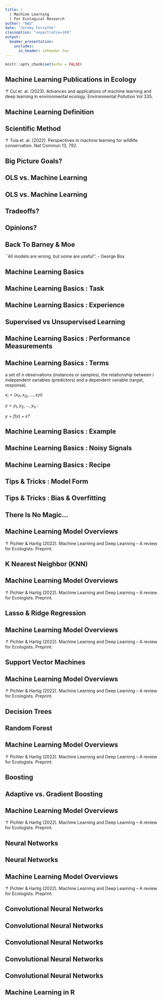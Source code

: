 ```yaml
---
title: |
  | Machine Learning
  | For Ecological Research
author: "NAU"
date: "Jeremy Forsythe"
classoption: "aspectratio=169"
output: 
  beamer_presentation:
    includes:
      in_header: inheader.tex
---
```


```r
knitr::opts_chunk$set(echo = FALSE)
```

## Machine Learning Publications in Ecology

\begin{figure}
  \centering
  \includegraphics[width=.65\textwidth]{Images/ML_EcologyPubs.png}
\end{figure}

\tiny $\uparrow$ Cui et. al. (2023). Advances and applications of machine learning and deep learning in environmental ecology. Environmental Pollution Vol 335.

## Machine Learning Definition

\begin{columns}

  \column{0.6\textwidth}
  
  \underline{Widely Accepted Definition:}
  
  \vspace{1em}
  
  A computer program is said to learn from experience $E$ with respect to some class of tasks $T$ and performance measure $P$, if its performance at tasks in $T$, as measured by $P$, improves with experience $E$. 


  \column{0.4\textwidth}
    \begin{center}
    \includegraphics[width=.75\linewidth]{Images/mlMitchell.png}
    \end{center}
    

\end{columns}

## Scientific Method

\centering
\includegraphics[width=\textwidth]{Images/AnalysisProcess.png}

\vspace{2em}

\tiny $\uparrow$ Tuia et. al. (2022). Perspectives in machine learning for wildlife conservation. Nat Commun 13, 792.

## Big Picture Goals?

\begin{columns}
  \column{.4\textwidth}
      \centering
      \underline{Inference: Explanatory Power}
      
      \vspace{1em}
      
      \includegraphics[width=\columnwidth]{Images/EcologyPatterns.png}
  \column{.6\textwidth}
      \centering
      \underline{Prediction: Predictive Power}
      
      \vspace{1em}
      
      \includegraphics[width=\columnwidth]{Images/EcologyPredict.png}
      
      \vspace {.5em}
      
      {\tiny $\leftarrow \uparrow$ Heilman et. al. (2022). Ecological forecasting of tree growth: Regional fusion of tree-ring and forest inventory data to quantify drivers and characterize uncertainty. Global Change Biology, 28, 2442–2460. \par}
\end{columns}

## OLS vs. Machine Learning

\begin{columns}
  \column{.4\textwidth}
      \centering
      \underline{OLS Regression}
      
      \vspace{1em}
      
      \includegraphics[width=\columnwidth]{Images/OLSregression.png}
      
      $y_i = \beta_1 x_{i1} + \beta_2 x_{i2} + ... + \varepsilon_i$
  \column{.6\textwidth}
      \centering
      \underline{Machine Learning}
      
      \vspace{1em}
      
      \includegraphics[width=\columnwidth]{Images/Copper.png}
      
      $y_i = ? x_{i...}$
\end{columns}

## OLS vs. Machine Learning

\begin{columns}
  \column{.4\textwidth}
      \centering
      \underline{OLS Regression}
      
      \vspace{1em}
      
      \includegraphics[width=\columnwidth]{Images/OLSregression.png}
      
      $y_i = \beta_1 x_{i1} + \beta_2 x_{i2} + ... + \varepsilon_i$
  \column{.6\textwidth}
      \centering
      \underline{Machine Learning}
      
      \vspace{1em}
      
      \includegraphics[width=\columnwidth]{Images/Ruadh.png}
      
      $y_i = ? x_{i...}$
\end{columns}

## Tradeoffs?

\begin{columns}
  \column{.55\textwidth}
      \centering
      \includegraphics[width=\columnwidth]{Images/StatVml.png}
      
      \vspace{.5em}
      
      {\tiny $\leftarrow$ Al-Hindawi et. al. 2021. A Pro-con Debate for Machine Learning vs. Traditional Statistics.\par}
      
  \column{.4\textwidth}
      \centering
      \includegraphics[width=\columnwidth]{Images/ML_Tradeoff_Opinion.png}
      
        
      \vspace{1em}
      
      {\tiny $\rightarrow$ Pichler \& Hartig (2022). Machine Learning and Deep Learning -- A review for Ecologists. Preprint.\par}
\end{columns}

## Opinions?

\begin{columns}
  \column{.55\textwidth}
      \centering
      \includegraphics[width=.6\columnwidth]{Images/Opinion.jpg}
      
      \vspace{.5em}
      
      {\tiny $\leftarrow$ Poster made by Amber Share at Bored Panda from ACTUAL Yelp review of the Grand Canyon. \par}
      
  \column{.4\textwidth}
      \centering
      \includegraphics[width=\columnwidth]{Images/ML_Tradeoff_Opinion.png}
      
        
      \vspace{1em}
      
      {\tiny $\rightarrow$ Pichler \& Hartig (2022). Machine Learning and Deep Learning -- A review for Ecologists. Preprint.\par}
\end{columns}

## Back To Barney \& Moe

\centering
\includegraphics[width=\textwidth]{Images/barney-vs-ols.jpg}

\vspace{1em}

``All models are wrong, but some are useful''. - George Box

## Machine Learning Basics

\begin{columns}

  \column{0.4\textwidth}
  
  \underline{Widely Accepted Definition:}
  
  \vspace{1em}
  
  A computer program is said to learn from experience $E$ with respect to some class of tasks $T$ and performance measure $P$, if its performance at tasks in $T$, as measured by $P$, improves with experience $E$. 
  
  \vspace{.5em}
  
  {\tiny $\rightarrow$ Cui et. al. (2023). Advances and applications of machine learning and deep learning in environmental ecology. Environmental Pollution Vol 335.\par}

  \column{0.6\textwidth}
    \begin{center}
    \includegraphics[width=\linewidth]{Images/ML_Process.png}
    \end{center}
    
\end{columns}

## Machine Learning Basics : Task

\begin{columns}

  \column{0.4\textwidth}
  
  \underline{Task (T):}
  
  \vspace{.5em}
  
  \textbf{Classification:} Which category does $x_i$ belong to?
    
  \vspace{.5em}
  
  \textbf{Regression:} Given predictor(s), estimate a corresponding numerical target variable.
    
  \vspace{.5em}
  
  \textbf{Anomaly Detection:} Given a set of observations, flag the unusual ones.
  
  \vspace{.5em}
  
  {\tiny $\rightarrow$ Cui et. al. (2023). Advances and applications of machine learning and deep learning in environmental ecology. Environmental Pollution Vol 335.\par}

  \column{0.6\textwidth}
    \begin{center}
    \includegraphics[width=\linewidth]{Images/ML_Process_Task.png}
    \end{center}
    
\end{columns}

## Machine Learning Basics : Experience

\begin{columns}

  \column{0.4\textwidth}
  
  \underline{Experience (E):}
  
  \vspace{.5em}
  
  \textbf{Data:} A Collection of examples, data points, observations.
    
  \vspace{.5em}
  
  \textbf{Supervised or Unsupervised Learning}
  \vspace{.5em}
  
  {\tiny $\rightarrow$ Cui et. al. (2023). Advances and applications of machine learning and deep learning in environmental ecology. Environmental Pollution Vol 335.\par}

  \column{0.6\textwidth}
    \begin{center}
    \includegraphics[width=\linewidth]{Images/ML_Process_Experiance.png}
    \end{center}
    
\end{columns}

## Supervised vs Unsupervised Learning

\begin{columns}

  \column{0.25\textwidth}
    \begin{center}
      \underline{Overview}
      
      \vspace{1em}
      
      \includegraphics[width=\linewidth]{Images/SuperVsUnsuper.png}
    \end{center}

  \column{0.35\textwidth}
    \begin{center}
      \underline{Supervised Learning}
      
      \vspace{.5em}
      {\small Learn a function that, given a sample of data and desired outputs, best approximates the relationship between input and output observable in the data.}
      
      \vspace{0.5em}
      
      \includegraphics[width=\linewidth]{Images/Supervised.png}
    \end{center}
    
  \column{0.4\textwidth}
    \begin{center}
      \underline{Unsupervised Learning}
      
      \vspace{0.5em}
      
      {\small Goal Is To Infer The Natural Structure Present Within A Set Of Data Points With Prior Expectations.}
      
      \vspace{0.5em}
      
      \includegraphics[width=\linewidth]{Images/Unsupervised.png}
    \end{center}
  
\end{columns}

## Machine Learning Basics : Performance Measurements

\begin{columns}

  \column{0.4\textwidth}
  
  \underline{Performance Measure (P):}
  
  \vspace{.5em}
  
  Evaluates the abilities of the machine learning system to perform the task (T).
    
  \vspace{.5em}
  
  For example, in regression you could use: \textbf{RMSE, R\textsuperscript{2}, RE}
  \vspace{.5em}
  
  {\tiny $\rightarrow$ Cui et. al. (2023). Advances and applications of machine learning and deep learning in environmental ecology. Environmental Pollution Vol 335.\par}

  \column{0.6\textwidth}
    \begin{center}
    \includegraphics[width=\linewidth]{Images/ML_Process_Performance.png}
    \end{center}
    
\end{columns}

## Machine Learning Basics : Terms

\textbf{Given} a set of $n$ observations (instances or samples), \textbf{estimate} the relationship between $i$ independent variables (predictors) and a dependent variable (target, response).

\centering

\underline{Given} $x_i = (x_{i1},x_{i2},...,x_in)$ 

\vspace{.5em}

\underline{and} $y=y_1,y_2,...,y_n$ :

\vspace{.5em}

\underline{What is} $y = f(x) + \varepsilon$?

## Machine Learning Basics : Example

\begin{columns}
  \column{0.5\textwidth}
    \centering
    \includegraphics[width=\columnwidth]{Images/ExampleData.png}
  \column{0.5\textwidth}
    \centering
    \includegraphics[width=.95\columnwidth]{Images/ExampleDataRegression.png}
\end{columns}

## Machine Learning Basics : Noisy Signals

\begin{columns}
  \column{0.5\textwidth}
    \centering
    \includegraphics[width=.95\columnwidth]{Images/sdExample.png}
  \column{0.5\textwidth}
    \centering
    \includegraphics[width=.95\columnwidth]{Images/sdExampleRegression.png}
\end{columns}

## Machine Learning Basics : Recipe

\begin{columns}
  \column{0.7\textwidth}
    \begin{enumerate}
      \item Split Data Into \textbf{Training} and \textbf{Test} Datasets. (Cross Validation)
      \item \textbf{Fit} Candidate Models on Training Dataset
      \item \textbf{Assess} Performance of Candidate Models on Testing Dataset Using Same Set of Metrics
      \item \textbf{Choose} Final Model Form
      \item \textbf{Fit} Final Model Form
      \item \textbf{Interpret} Model Output / \textbf{Predict} Future Responses
      \item Walk Away Feeling \textbf{Empowered $\rightarrow$}
    \end{enumerate}
  \column{0.3\textwidth}
    \centering
    \includegraphics[width=\columnwidth]{Images/empowered.jpeg}
\end{columns}

## Tips \& Tricks : Model Form

\begin{columns}
  \column{0.5\textwidth}
    \underline{\textbf{Parametric Models:}}
    
    \vspace{0.5em}
    
    \begin{itemize}
      \item Summarizes data with a fixed set of model parameters in a fixed model form.
      \item \textbf{Benefits:} Simple, Fast, Require Less Training Data
      \item \textbf{Limitations:} Constrained By Model Form, Model May Not Represent True Relationship
      \item \textbf{Examples:} Logistic Regression, Linear Discriminant Analysis
    \end{itemize}
  \column{0.5\textwidth}
    \underline{\textbf{Nonparametric Models:}}
    
    \vspace{0.5em}
    
    \begin{itemize}
      \item Seek the best fit to the training data without a specified model form.
      \item \textbf{Benefits:} Flexible, Potentially Higher Performance
      \item \textbf{Limitations:} Requires More Data, Slower, Overfitting
      \item \textbf{Examples:} KNN, Support Vector Machines, Random Forests
    \end{itemize}
\end{columns}


## Tips \& Tricks : Bias & Overfitting

\begin{columns}

  \column{0.5\textwidth}
    \begin{center}
      \includegraphics[width=\linewidth]{Images/OverUnderFit.png}
    \end{center}
    
  \column{0.5\textwidth}
  
  \underline{Bias-Variance Tradeoff}
  
  \vspace{0.5em}
  
  \begin{itemize}
  
    \item Model is too simple, it will have very few parameters then it may have high bias and low variance.
    
    \vspace{0.5em}
    
    \item On the other hand if the model has large number of parameters then it’s going to have high variance and low bias.
    
    \vspace{0.5em}
    
    \item Our job is to strike the correct balance.
    
  
  \end{itemize}
    
\end{columns}

## There Is No Magic...

\begin{columns}
    
  \column{0.5\textwidth}
  
  There is no magic here, no one model is always better than another.
  
  \vspace{1em}
  
  Fit the models, make an informed choice, enjoy your life!

    
  \column{0.5\textwidth}
    \begin{center}
      \includegraphics[width=\linewidth]{Images/noMagic.png}
    \end{center}
  
\end{columns}

## Machine Learning Model Overviews

\centering
\includegraphics[width=\linewidth]{Images/kNN.png}

\vspace{2em}

\tiny $\uparrow$ Pichler \& Hartig (2022). Machine Learning and Deep Learning -- A review for Ecologists. Preprint.

## K Nearest Neighbor (KNN)

\begin{columns}
  \column{0.4\textwidth}
    \centering
    \includegraphics[width=\columnwidth]{Images/kNN_explained.png}
  \column{0.6\textwidth}
    \centering
    \includegraphics[width=\columnwidth]{Images/kNN_explained2.png}
\end{columns}


## Machine Learning Model Overviews

\centering
\includegraphics[width=\linewidth]{Images/LassoRidge.png}

\vspace{2em}

\tiny $\uparrow$ Pichler \& Hartig (2022). Machine Learning and Deep Learning -- A review for Ecologists. Preprint.

## Lasso \& Ridge Regression

\begin{columns}
  \column{0.5\textwidth}
    \centering
    \underline{Polynomial Regression (No Penalty)}
    
    \vspace{.5em}
    
    $y= \beta_0 + \beta_1x+ \beta_2x^2 +\beta_3x^3+...+\beta_nx^n + \varepsilon$
    
    \vspace{.5em}
    
    \includegraphics[width=.8\columnwidth]{Images/rlPolyfit.png}
  \column{0.5\textwidth}
    \centering
    \underline{Ridge Regression (Overfitting Penalty)}
    
    \vspace{1.5em}
    
    \includegraphics[width=.8\columnwidth]{Images/rlPenaltyfit.png}
\end{columns}

## Machine Learning Model Overviews

\centering
\includegraphics[width=\linewidth]{Images/SVM.png}

\vspace{2em}

\tiny $\uparrow$ Pichler \& Hartig (2022). Machine Learning and Deep Learning -- A review for Ecologists. Preprint.

## Support Vector Machines 

\begin{columns}
  \column{0.5\textwidth}
    \centering
    \includegraphics[width=\columnwidth]{Images/SVMclassification.png}
  \column{0.5\textwidth}
    \centering
    \includegraphics[width=\columnwidth]{Images/SVMregression.png}
\end{columns}


## Machine Learning Model Overviews

\centering
\includegraphics[width=\linewidth]{Images/randomForest.png}

\tiny $\uparrow$ Pichler \& Hartig (2022). Machine Learning and Deep Learning -- A review for Ecologists. Preprint.

## Decision Trees

\begin{columns}
  \column{0.5\textwidth}
    \centering
    \includegraphics[width=.55\columnwidth]{Images/DecisionTree1.png}
  \column{0.5\textwidth}
    \centering
    \includegraphics[width=.55\columnwidth]{Images/DecisionTree2.png}
\end{columns}

## Random Forest

\centering
\includegraphics[width=.925\linewidth]{Images/RandomForestExplained.png}

## Machine Learning Model Overviews

\centering
\includegraphics[width=\linewidth]{Images/boosted.png}

\vspace{2em}

\tiny $\uparrow$ Pichler \& Hartig (2022). Machine Learning and Deep Learning -- A review for Ecologists. Preprint.

## Boosting

\centering
\includegraphics[width=.925\linewidth]{Images/BoostingExplained.png}

## Adaptive vs. Gradient Boosting

\begin{columns}
  \column{0.5\textwidth}
    \centering
    
    \vspace{1em}
    
    \textbf{\underline{Adaptive Boosting:}}
    
    \vspace{1em}
    
    \includegraphics[width=\columnwidth]{Images/adaBoost.png}
  \column{0.5\textwidth}
    \centering
    
    \vspace{1em}
    
    \textbf{\underline{Gradient Boosting:}}
    
    \vspace{1em}
    
    \includegraphics[width=\columnwidth]{Images/gradientBoost.png}
\end{columns}


## Machine Learning Model Overviews

\centering
\includegraphics[width=\linewidth]{Images/neuralNets.png}

\vspace{2em}

\tiny $\uparrow$ Pichler \& Hartig (2022). Machine Learning and Deep Learning -- A review for Ecologists. Preprint.

## Neural Networks

\centering
\includegraphics[width=.8\linewidth]{Images/Neurons.png}

## Neural Networks

\centering
\includegraphics[width=.8\linewidth]{Images/ANNexplained.png}

## Machine Learning Model Overviews

\centering
\includegraphics[width=\linewidth]{Images/convNets.png}

\vspace{1em}

\tiny $\uparrow$ Pichler \& Hartig (2022). Machine Learning and Deep Learning -- A review for Ecologists. Preprint.

## Convolutional Neural Networks

\begin{columns}
  \column{0.5\textwidth}
    \centering
    \includegraphics[width=\columnwidth]{Images/MuffinPups.jpeg}
  \column{0.5\textwidth}
    \centering
    \includegraphics[width=\columnwidth]{Images/patterns.png}
\end{columns}

## Convolutional Neural Networks

\centering
\includegraphics[width=.9\linewidth]{Images/Convolutions.png}

## Convolutional Neural Networks

\centering
\includegraphics[width=.85\linewidth]{Images/filters.png}

## Convolutional Neural Networks

\centering
\includegraphics[width=\linewidth]{Images/filters2.jpeg}

## Convolutional Neural Networks

\centering
\includegraphics[width=\linewidth]{Images/filters3.jpeg}

## Machine Learning in R

\centering
\includegraphics[width=.75\linewidth]{Images/RCaret.png}




